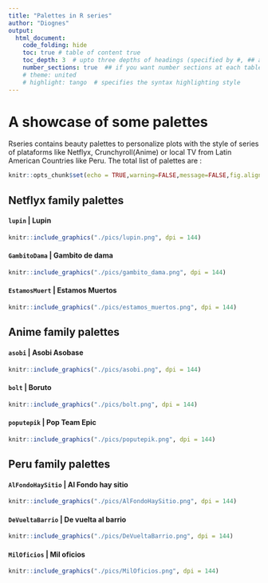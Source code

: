```yaml
---
title: "Palettes in R series"
author: "Diognes"
output:
  html_document:
    code_folding: hide
    toc: true # table of content true
    toc_depth: 3  # upto three depths of headings (specified by #, ## and ###)
    number_sections: true  ## if you want number sections at each table header
    # theme: united
    # highlight: tango  # specifies the syntax highlighting style
---
```


# A showcase of some palettes

Rseries contains beauty palettes to personalize plots with the style of series of  plataforms like Netflyx, Crunchyroll(Anime)  or local TV from Latin American Countries like Peru. The total list of palettes are : 

```r
knitr::opts_chunk$set(echo = TRUE,warning=FALSE,message=FALSE,fig.align="center")
```


## Netflyx family palettes 

#### `lupin` | Lupin

```r
knitr::include_graphics("./pics/lupin.png", dpi = 144)
```


#### `GambitoDama` | Gambito de dama

```r
knitr::include_graphics("./pics/gambito_dama.png", dpi = 144)
```


#### `EstamosMuert` | Estamos Muertos

```r
knitr::include_graphics("./pics/estamos_muertos.png", dpi = 144)
```



## Anime family palettes 

#### `asobi` | Asobi Asobase

```r
knitr::include_graphics("./pics/asobi.png", dpi = 144)
```


#### `bolt` | Boruto

```r
knitr::include_graphics("./pics/bolt.png", dpi = 144)
```


#### `poputepik` | Pop Team Epic

```r
knitr::include_graphics("./pics/poputepik.png", dpi = 144)
```




## Peru family palettes


#### `AlFondoHaySitio` | Al Fondo hay sitio

```r
knitr::include_graphics("./pics/AlFondoHaySitio.png", dpi = 144)
```



#### `DeVueltaBarrio` | De vuelta al barrio
```r
knitr::include_graphics("./pics/DeVueltaBarrio.png", dpi = 144)
```


#### `MilOficios` | Mil oficios
```r
knitr::include_graphics("./pics/MilOficios.png", dpi = 144)
```


